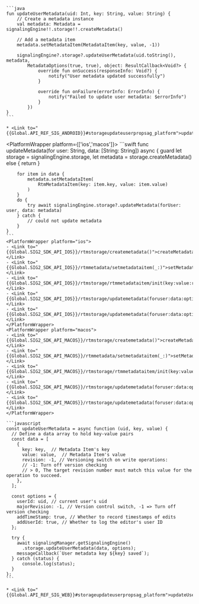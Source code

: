 <PlatformWrapper platform='android'>

    ```java
    fun updateUserMetadata(uid: Int, key: String, value: String) {
        // Create a metadata instance
        val metadata: Metadata = signalingEngine!!.storage!!.createMetadata()

        // Add a metadata item
        metadata.setMetadataItem(MetadataItem(key, value, -1))

        signalingEngine?.storage?.updateUserMetadata(uid.toString(), metadata,
            MetadataOptions(true, true), object: ResultCallback<Void?> {
                override fun onSuccess(responseInfo: Void?) {
                    notify("User metadata updated successfully")
                }

                override fun onFailure(errorInfo: ErrorInfo) {
                    notify("Failed to update user metadata: $errorInfo")
                }
            })
    }
    ```
    
    * <Link to="{{Global.API_REF_SIG_ANDROID}}#storageupdateuserpropsag_platform">updateUserMetadata</Link>

</PlatformWrapper>

<PlatformWrapper platform={['ios','macos']}>
    ```swift
    func updateMetadata(for user: String, data: [String: String]) async {
        guard let storage = signalingEngine.storage,
              let metadata = storage.createMetadata()
        else { return }

        for item in data {
            metadata.setMetadataItem(
                RtmMetadataItem(key: item.key, value: item.value)
            )
        }
        do {
            try await signalingEngine.storage?.updateMetadata(forUser: user, data: metadata)
        } catch {
            // could not update metadata
        }
    }
    ```
    <PlatformWrapper platform="ios">
    - <Link to="{{Global.SIG2_SDK_API_IOS}}/rtmstorage/createmetadata()">createMetadata()</Link>
    - <Link to="{{Global.SIG2_SDK_API_IOS}}/rtmmetadata/setmetadataitem(_:)">setMetadataItem(_:)</Link>
    - <Link to="{{Global.SIG2_SDK_API_IOS}}/rtmstorage/rtmmetadataitem/init(key:value:revision:)">RtmMetadataItem(key:value:revision:)</Link>
    - <Link to="{{Global.SIG2_SDK_API_IOS}}/rtmstorage/updatemetadata(foruser:data:options:)">updateMetadata(forUser:data:options:)</Link>
    - <Link to="{{Global.SIG2_SDK_API_IOS}}/rtmstorage/updatemetadata(foruser:data:options:completion:)">updateMetadata(forUser:data:options:completion:)</Link>
    </PlatformWrapper>
    <PlatformWrapper platform="macos">
    - <Link to="{{Global.SIG2_SDK_API_MACOS}}/rtmstorage/createmetadata()">createMetadata()</Link>
    - <Link to="{{Global.SIG2_SDK_API_MACOS}}/rtmmetadata/setmetadataitem(_:)">setMetadataItem(_:)</Link>
    - <Link to="{{Global.SIG2_SDK_API_MACOS}}/rtmstorage/rtmmetadataitem/init(key:value:revision:)">RtmMetadataItem(key:value:revision:)</Link>
    - <Link to="{{Global.SIG2_SDK_API_MACOS}}/rtmstorage/updatemetadata(foruser:data:options:)">updateMetadata(forUser:data:options:)</Link>
    - <Link to="{{Global.SIG2_SDK_API_MACOS}}/rtmstorage/updatemetadata(foruser:data:options:completion:)">updateMetadata(forUser:data:options:completion:)</Link>
    </PlatformWrapper>
</PlatformWrapper>

<PlatformWrapper platform = 'web'>

    ```javascript
    const updateUserMetadata = async function (uid, key, value) {
      // Define a data array to hold key-value pairs
      const data = [
        {
          key: key,  // Metadata Item's key
          value: value,  // Metadata Item's value
          revision: -1, // Versioning switch on write operations:
          // -1: Turn off version checking
          // > 0, The target revision number must match this value for the operation to succeed.
        },
      ];

      const options = {
        userId: uid, // current user's uid
        majorRevision: -1, // Version control switch, -1 => Turn off version checking
        addTimeStamp: true, // Whether to record timestamps of edits
        addUserId: true, // Whether to log the editor's user ID
      };

      try {
        await signalingManager.getSignalingEngine()
          .storage.updateUserMetadata(data, options);
        messageCallback(`User metadata key ${key} saved`);
      } catch (status) {
          console.log(status);
      }
    };
    ```

    * <Link to="{{Global.API_REF_SIG_WEB}}#storageupdateuserpropsag_platform">updateUserMetadata</Link>
    
</PlatformWrapper>
